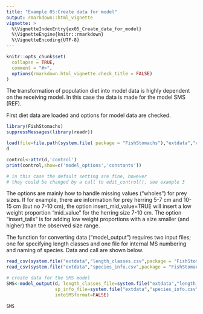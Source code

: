 ```yaml
---
title: "Example 05:Create data for model"
output: rmarkdown::html_vignette
vignette: >
  %\VignetteIndexEntry{ex05_Create_data_for_model}
  %\VignetteEngine{knitr::rmarkdown}
  %\VignetteEncoding{UTF-8}
---
```


```r
knitr::opts_chunk$set(
  collapse = TRUE,
  comment = "#>",
  options(rmarkdown.html_vignette.check_title = FALSE) 
)
```


The transformation of population diet into model data is highly dependent on the receiving model. In this case the data is made for the model SMS (REF).

First diet data are loaded and options for model data are checked.

```r
library(FishStomachs)
suppressMessages(library(readr))

load(file=file.path(system.file( package = "FishStomachs"),"extdata","ex03d.Rdata"))
d

control<-attr(d,'control')
print(control,show=c('model_options','constants'))

# in this case the default setting are fine, however 
# they could be changed by a call to edit_control(), see example 3

```

The options are mainly how to handle missing values ("wholes") for prey sizes. If for example, there are information for prey herring 5-7 cm and 10-15 cm (but no 7-10 cm), the option insert_mid_value=TRUE will insert a low weight proportion  "mid_value" for the herring size 7-10 cm. The option "insert_tails" is for adding low weight proportions with a size smaller (and higher) than the observed size range.



The function for converting data ("model_output") requires two input files; one for specifying length classes and one file for internal MS numbering and naming of species. Data and call are shown below.

```r

read_csv(system.file("extdata","length_classes.csv",package = "FishStomachs"),col_types=cols())
read_csv(system.file("extdata","species_info.csv",package = "FishStomachs"),col_types=cols())

# create data for the SMS model
SMS<-model_output(d, length_classes_file=system.file("extdata","length_classes.csv",package = "FishStomachs"),
                  sp_info_file=system.file("extdata","species_info.csv",package = "FishStomachs"),
                  intoSMSformat=FALSE) 
 
SMS
```
